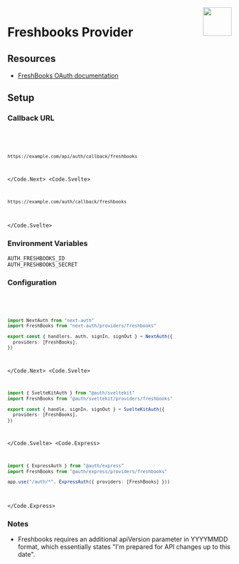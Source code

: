 
<img align="right" src="/img/providers/freshbooks.svg" height="64" width="64" />

# Freshbooks Provider

## Resources

- [FreshBooks OAuth documentation](https://developer.freshbooks.com/docs/places-api/authentication/#web-applications)

## Setup

### Callback URL

<Code>
  <Code.Next>

```bash
https://example.com/api/auth/callback/freshbooks
```

  </Code.Next>
  <Code.Svelte>

```bash
https://example.com/auth/callback/freshbooks
```

  </Code.Svelte>
</Code>

### Environment Variables

```
AUTH_FRESHBOOKS_ID
AUTH_FRESHBOOKS_SECRET
```

### Configuration

<Code>
  <Code.Next>

```ts filename="/auth.ts"
import NextAuth from "next-auth"
import FreshBooks from "next-auth/providers/freshbooks"

export const { handlers, auth, signIn, signOut } = NextAuth({
  providers: [FreshBooks],
})
```

  </Code.Next>
  <Code.Svelte>

```ts filename="/src/auth.ts"
import { SvelteKitAuth } from "@auth/sveltekit"
import FreshBooks from "@auth/sveltekit/providers/freshbooks"

export const { handle, signIn, signOut } = SvelteKitAuth({
  providers: [FreshBooks],
})
```

  </Code.Svelte>
  <Code.Express>

```ts filename="/src/app.ts"
import { ExpressAuth } from "@auth/express"
import FreshBooks from "@auth/express/providers/freshbooks"

app.use("/auth/*", ExpressAuth({ providers: [FreshBooks] }))
```

  </Code.Express>
</Code>

### Notes

- Freshbooks requires an additional apiVersion parameter in YYYYMMDD format, which essentially states "I'm prepared for API changes up to this date".
